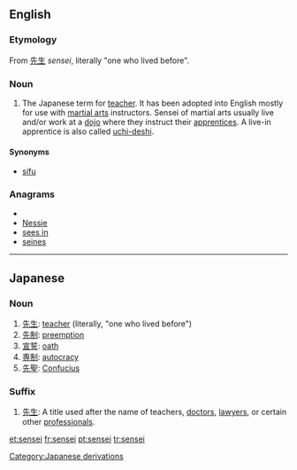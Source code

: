 ==English==

===Etymology===
From {{etyl|ja}} [[先生]] ''sensei'', literally "one who lived before".

===Noun===
{{en-noun|pl=sensei|pl2=senseis}}

# The Japanese term for [[teacher]].  It has been adopted into English mostly for use with [[martial arts]] instructors.  Sensei of martial arts usually live and/or work at a [[dojo]] where they instruct their [[apprentices]].  A live-in apprentice is also called [[uchi-deshi]].  

====Synonyms====
* [[sifu]]

===Anagrams===
* {{alphagram|eeinss}}
* [[Nessie#English|Nessie]]
* [[sees in#English|sees in]]
* [[seines#English|seines]]

[[Category:Japanese derivations]]

----

==Japanese==

===Noun===
{{ja-noun|r|hira=せんせい}}

# [[先生]]: [[teacher]] (literally, "one who lived before")
# [[先制]]: [[preemption]]
# [[宣誓]]: [[oath]]
# [[専制]]: [[autocracy]]
# [[先聖]]: [[Confucius]]

===Suffix===
{{ja-pos|r|suffix|hira=せんせい}}

# [[先生]]: A title used after the name of teachers, [[doctor]]s, [[lawyer]]s, or certain other [[professional]]s.

[[et:sensei]]
[[fr:sensei]]
[[pt:sensei]]
[[tr:sensei]]